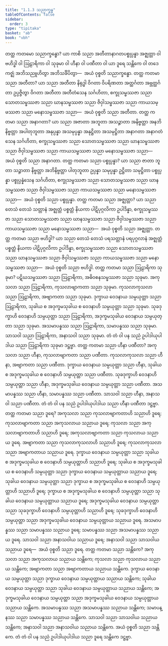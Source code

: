 ```yaml
---
title: "1.1.3 သညာက္ခန္ဓ"
tableOfContents: false
sidebar:
  order: 3
type: "tipitaka"
basket: "ab"
book: "vbh"
---
```



<DynamicBreadcrumb />

<Division number="14" book="vbh">

<Paragraph number="25" book="vbh">
တတ္ထ ကတမော သညာက္ခန္ဓော? ယာ ကာစိ သညာ အတီတာနာဂတပစ္စုပ္ပန္နာ အဇ္ဈတ္တာ ဝါ ဗဟိဒ္ဓါ ဝါ ဩဠာရိကာ ဝါ သုခုမာ ဝါ ဟီနာ ဝါ ပဏီတာ ဝါ ယာ ဒူရေ သန္တိကေ ဝါ တဒေကဇ္ဈံ အဘိသညူဟိတွာ အဘိသင်္ခိပိတွာ—  အယံ ဝုစ္စတိ သညာက္ခန္ဓော.
</Paragraph>

</Division>
<Division number="15" book="vbh">

<Paragraph number="26" book="vbh">
တတ္ထ ကတမာ သညာ အတီတာ? ယာ သညာ အတီတာ နိရုဒ္ဓါ ဝိဂတာ ဝိပရိဏတာ အတ္ထင်္ဂတာ အဗ္ဘတ္ထင်္ဂတာ ဥပ္ပဇ္ဇိတွာ ဝိဂတာ အတီတာ အတီတံသေန သင်္ဂဟိတာ, စက္ခုသမ္ဖဿဇာ သညာ သောတသမ္ဖဿဇာ သညာ ဃာနသမ္ဖဿဇာ သညာ ဇိဝှါသမ္ဖဿဇာ သညာ ကာယသမ္ဖဿဇာ သညာ မနောသမ္ဖဿဇာ သညာ—  အယံ ဝုစ္စတိ သညာ အတီတာ.
</Paragraph>

<Paragraph number="27" book="vbh">
တတ္ထ ကတမာ သညာ အနာဂတာ? ယာ သညာ အဇာတာ အဘူတာ အသဉ္ဇာတာ အနိဗ္ဗတ္တာ အနဘိနိဗ္ဗတ္တာ အပါတုဘူတာ အနုပ္ပန္နာ အသမုပ္ပန္နာ အနုဋ္ဌိတာ အသမုဋ္ဌိတာ အနာဂတာ အနာဂတံသေန သင်္ဂဟိတာ, စက္ခုသမ္ဖဿဇာ သညာ သောတသမ္ဖဿဇာ သညာ ဃာနသမ္ဖဿဇာ သညာ ဇိဝှါသမ္ဖဿဇာ သညာ ကာယသမ္ဖဿဇာ သညာ မနောသမ္ဖဿဇာ သညာ—  အယံ ဝုစ္စတိ သညာ အနာဂတာ.
</Paragraph>

<Paragraph number="28" book="vbh">
တတ္ထ ကတမာ သညာ ပစ္စုပ္ပန္နာ? ယာ သညာ ဇာတာ ဘူတာ သဉ္ဇာတာ နိဗ္ဗတ္တာ အဘိနိဗ္ဗတ္တာ ပါတုဘူတာ ဥပ္ပန္နာ သမုပ္ပန္နာ ဥဋ္ဌိတာ သမုဋ္ဌိတာ ပစ္စုပ္ပန္နာ ပစ္စုပ္ပန္နံသေန သင်္ဂဟိတာ, စက္ခုသမ္ဖဿဇာ သညာ သောတသမ္ဖဿဇာ သညာ ဃာနသမ္ဖဿဇာ သညာ ဇိဝှါသမ္ဖဿဇာ သညာ ကာယသမ္ဖဿဇာ သညာ မနောသမ္ဖဿဇာ သညာ—  အယံ ဝုစ္စတိ သညာ ပစ္စုပ္ပန္နာ.
</Paragraph>

</Division>
<Division number="16" book="vbh">

<Paragraph number="29" book="vbh">
တတ္ထ ကတမာ သညာ အဇ္ဈတ္တာ? ယာ သညာ တေသံ တေသံ သတ္တာနံ အဇ္ဈတ္တံ ပစ္စတ္တံ နိယကာ ပါဋိပုဂ္ဂလိကာ ဥပါဒိန္နာ, စက္ခုသမ္ဖဿဇာ သညာ သောတသမ္ဖဿဇာ သညာ ဃာနသမ္ဖဿဇာ သညာ ဇိဝှါသမ္ဖဿဇာ သညာ ကာယသမ္ဖဿဇာ သညာ မနောသမ္ဖဿဇာ သညာ—  အယံ ဝုစ္စတိ သညာ အဇ္ဈတ္တာ.
</Paragraph>

<Paragraph number="30" book="vbh">
တတ္ထ ကတမာ သညာ ဗဟိဒ္ဓါ? ယာ သညာ တေသံ တေသံ ပရသတ္တာနံ ပရပုဂ္ဂလာနံ အဇ္ဈတ္တံ ပစ္စတ္တံ နိယကာ ပါဋိပုဂ္ဂလိကာ ဥပါဒိန္နာ, စက္ခုသမ္ဖဿဇာ သညာ သောတသမ္ဖဿဇာ သညာ ဃာနသမ္ဖဿဇာ သညာ ဇိဝှါသမ္ဖဿဇာ သညာ ကာယသမ္ဖဿဇာ သညာ မနောသမ္ဖဿဇာ သညာ—  အယံ ဝုစ္စတိ သညာ ဗဟိဒ္ဓါ.
</Paragraph>

</Division>
<Division number="17" book="vbh">

<Paragraph number="31" book="vbh">
တတ္ထ ကတမာ သညာ ဩဠာရိကာ သုခုမာ? ပဋိဃသမ္ဖဿဇာ သညာ ဩဠာရိကာ, အဓိဝစနသမ္ဖဿဇာ သညာ သုခုမာ. အကုသလာ သညာ ဩဠာရိကာ, ကုသလာဗျာကတာ သညာ သုခုမာ. ကုသလာကုသလာ သညာ ဩဠာရိကာ, အဗျာကတာ သညာ သုခုမာ. ဒုက္ခာယ ဝေဒနာယ သမ္ပယုတ္တာ သညာ ဩဠာရိကာ, သုခါယ စ အဒုက္ခမသုခါယ စ ဝေဒနာဟိ သမ္ပယုတ္တာ သညာ သုခုမာ. သုခဒုက္ခာဟိ ဝေဒနာဟိ သမ္ပယုတ္တာ သညာ ဩဠာရိကာ, အဒုက္ခမသုခါယ ဝေဒနာယ သမ္ပယုတ္တာ သညာ သုခုမာ. အသမာပန္နဿ သညာ ဩဠာရိကာ, သမာပန္နဿ သညာ သုခုမာ. သာသဝါ သညာ ဩဠာရိကာ, အနာသဝါ သညာ သုခုမာ. တံ တံ ဝါ ပန သညံ ဥပါဒါယုပါဒါယ သညာ ဩဠာရိကာ သုခုမာ ဒဋ္ဌဗ္ဗာ.
</Paragraph>

</Division>
<Division number="18" book="vbh">

<Paragraph number="32" book="vbh">
တတ္ထ ကတမာ သညာ ဟီနာ ပဏီတာ? အကုသလာ သညာ ဟီနာ, ကုသလာဗျာကတာ သညာ ပဏီတာ. ကုသလာကုသလာ သညာ ဟီနာ, အဗျာကတာ သညာ ပဏီတာ. ဒုက္ခာယ ဝေဒနာယ သမ္ပယုတ္တာ သညာ ဟီနာ, သုခါယ စ အဒုက္ခမသုခါယ စ ဝေဒနာဟိ သမ္ပယုတ္တာ သညာ ပဏီတာ. သုခဒုက္ခာဟိ ဝေဒနာဟိ သမ္ပယုတ္တာ သညာ ဟီနာ, အဒုက္ခမသုခါယ ဝေဒနာယ သမ္ပယုတ္တာ သညာ ပဏီတာ. အသမာပန္နဿ သညာ ဟီနာ, သမာပန္နဿ သညာ ပဏီတာ. သာသဝါ သညာ ဟီနာ, အနာသဝါ သညာ ပဏီတာ. တံ တံ ဝါ ပန သညံ ဥပါဒါယုပါဒါယ သညာ ဟီနာ ပဏီတာ ဒဋ္ဌဗ္ဗာ.
</Paragraph>

</Division>
<Division number="19" book="vbh">

<Paragraph number="33" book="vbh">
တတ္ထ ကတမာ သညာ ဒူရေ? အကုသလာ သညာ ကုသလာဗျာကတာဟိ သညာဟိ ဒူရေ; ကုသလာဗျာကတာ သညာ အကုသလာယ သညာယ ဒူရေ; ကုသလာ သညာ အကုသလာဗျာကတာဟိ သညာဟိ ဒူရေ; အကုသလာဗျာကတာ သညာ ကုသလာယ သညာယ ဒူရေ. အဗျာကတာ သညာ ကုသလာကုသလာဟိ သညာဟိ ဒူရေ; ကုသလာကုသလာ သညာ အဗျာကတာယ သညာယ ဒူရေ. ဒုက္ခာယ ဝေဒနာယ သမ္ပယုတ္တာ သညာ သုခါယ စ အဒုက္ခမသုခါယ စ ဝေဒနာဟိ သမ္ပယုတ္တာဟိ သညာဟိ ဒူရေ; သုခါယ စ အဒုက္ခမသုခါယ စ ဝေဒနာဟိ သမ္ပယုတ္တာ သညာ ဒုက္ခာယ ဝေဒနာယ သမ္ပယုတ္တာယ သညာယ ဒူရေ; သုခါယ ဝေဒနာယ သမ္ပယုတ္တာ သညာ ဒုက္ခာယ စ အဒုက္ခမသုခါယ စ ဝေဒနာဟိ သမ္ပယုတ္တာဟိ သညာဟိ ဒူရေ; ဒုက္ခာယ စ အဒုက္ခမသုခါယ စ ဝေဒနာဟိ သမ္ပယုတ္တာ သညာ သုခါယ ဝေဒနာယ သမ္ပယုတ္တာယ သညာယ ဒူရေ; အဒုက္ခမသုခါယ ဝေဒနာယ သမ္ပယုတ္တာ သညာ သုခဒုက္ခာဟိ ဝေဒနာဟိ သမ္ပယုတ္တာဟိ သညာဟိ ဒူရေ; သုခဒုက္ခာဟိ ဝေဒနာဟိ သမ္ပယုတ္တာ သညာ အဒုက္ခမသုခါယ ဝေဒနာယ သမ္ပယုတ္တာယ သညာယ ဒူရေ. အသမာပန္နဿ သညာ သမာပန္နဿ သညာယ ဒူရေ; သမာပန္နဿ သညာ အသမာပန္နဿ သညာယ ဒူရေ. သာသဝါ သညာ အနာသဝါယ သညာယ ဒူရေ; အနာသဝါ သညာ သာသဝါယ သညာယ ဒူရေ—  အယံ ဝုစ္စတိ သညာ ဒူရေ.
</Paragraph>

<Paragraph number="34" book="vbh">
တတ္ထ ကတမာ သညာ သန္တိကေ? အကုသလာ သညာ အကုသလာယ သညာယ သန္တိကေ; ကုသလာ သညာ ကုသလာယ သညာယ သန္တိကေ; အဗျာကတာ သညာ အဗျာကတာယ သညာယ သန္တိကေ. ဒုက္ခာယ ဝေဒနာယ သမ္ပယုတ္တာ သညာ ဒုက္ခာယ ဝေဒနာယ သမ္ပယုတ္တာယ သညာယ သန္တိကေ; သုခါယ ဝေဒနာယ သမ္ပယုတ္တာ သညာ သုခါယ ဝေဒနာယ သမ္ပယုတ္တာယ သညာယ သန္တိကေ; အဒုက္ခမသုခါယ ဝေဒနာယ သမ္ပယုတ္တာ သညာ အဒုက္ခမသုခါယ ဝေဒနာယ သမ္ပယုတ္တာယ သညာယ သန္တိကေ. အသမာပန္နဿ သညာ အသမာပန္နဿ သညာယ သန္တိကေ; သမာပန္နဿ သညာ သမာပန္နဿ သညာယ သန္တိကေ. သာသဝါ သညာ သာသဝါယ သညာယ သန္တိကေ; အနာသဝါ သညာ အနာသဝါယ သညာယ သန္တိကေ. အယံ ဝုစ္စတိ သညာ သန္တိကေ. တံ တံ ဝါ ပန သညံ ဥပါဒါယုပါဒါယ သညာ ဒူရေ သန္တိကေ ဒဋ္ဌဗ္ဗာ.
</Paragraph>
</Division>